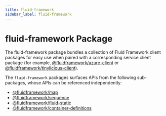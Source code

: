```yaml
---
title: fluid-framework
sidebar_label: fluid-framework
---
```


# fluid-framework Package

The fluid-framework package bundles a collection of Fluid Framework client packages for easy use when paired with a corresponding service client package (for example, [@fluidframework/azure-client](/docs/deployment/azure-frs) or [@fluidframework/tinylicious-client](/docs/testing/tinylicious)).

The `fluid-framework` packages surfaces APIs from the following sub-packages, whose APIs can be referenced independently:

- [@fluidframework/map](./map)
- [@fluidframework/sequence](./sequence)
- [@fluidframework/fluid-static](./fluid-static)
- [@fluidframework/container-definitions](./container-definitions)
